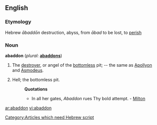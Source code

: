 {{wikisource1911Enc|Abaddon}}
==English==

===Etymology===
Hebrew ''ābaddōn'' destruction, abyss, from ''ābad'' to be lost, to [[perish]] [[Category:Articles which need Hebrew script]]

===Noun===
'''abaddon'''  (''plural:'' '''[[abaddons]]''')

# The [[destroyer]], or angel of the [[bottomless]] pit; -- the same as [[Apollyon]] and [[Asmodeus]].
# {{poetic}} Hell; the bottomless pit.
#:'''Quotations'''
#:*In all her gates, ''Abaddon'' rues Thy bold attempt. - [[Milton]]

[[ar:abaddon]]
[[vi:abaddon]]